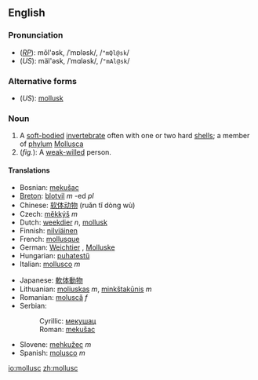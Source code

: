 ==English==

===Pronunciation===
*(''[[RP]]''): mŏl'əsk, /ˈmɒləsk/, /<tt>"mQl@sk</tt>/
*(''US''): mäl'əsk, /ˈmɑləsk/, /<tt>"mAl@sk</tt>/
===Alternative forms===
*(''US''): [[mollusk]] 

===Noun===
{{wikipedia}}
{{en-noun-reg}}

#A [[soft-bodied]] [[invertebrate]] often with one or two hard [[shell]]s; a member of [[phylum]] [[Mollusca]]
#(''fig.''): A [[weak-willed]] person.

====Translations====
{{top}}
*Bosnian: [[mekušac#Bosnian|mekušac]] {{m}}
*[[Breton]]: [[blotvil]] ''m'' -ed ''pl''
*Chinese: [[软体动物]] (ruǎn tǐ dòng wù)
*Czech: [[měkkýš]] ''m''
*Dutch: [[weekdier]] ''n'', [[mollusk]]  
*Finnish: [[nilviäinen]]
*French: [[mollusque]]
*German: [[Weichtier]] {{n}}, [[Molluske]] {{f}}
*Hungarian: [[puhatestű]]
*Italian: [[mollusco]] ''m''
{{mid}}
*Japanese: [[軟体動物]]
*Lithuanian: [[moliuskas]] ''m'', [[minkštakūnis]] ''m''
*Romanian: [[moluscă]] ''f''
*Serbian:
*:Cyrillic: [[мекушац#Serbian|мекушац]] {{m}}
*:Roman: [[mekušac#Serbian|mekušac]] {{m}}
*Slovene: [[mehkužec]] ''m''
*Spanish: [[molusco]] ''m''
{{bottom}}

[[io:mollusc]]
[[zh:mollusc]]